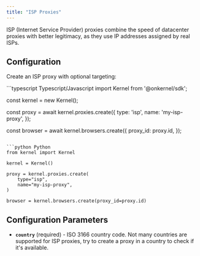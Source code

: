 ```yaml
---
title: "ISP Proxies"
---
```


ISP (Internet Service Provider) proxies combine the speed of datacenter proxies with better legitimacy, as they use IP addresses assigned by real ISPs.

## Configuration

Create an ISP proxy with optional targeting:

<CodeGroup>
```typescript Typescript/Javascript
import Kernel from '@onkernel/sdk';

const kernel = new Kernel();

const proxy = await kernel.proxies.create({
  type: 'isp',
  name: 'my-isp-proxy',
});

const browser = await kernel.browsers.create({
  proxy_id: proxy.id,
});
```

```python Python
from kernel import Kernel

kernel = Kernel()

proxy = kernel.proxies.create(
    type="isp",
    name="my-isp-proxy",
)

browser = kernel.browsers.create(proxy_id=proxy.id)
```
</CodeGroup>

## Configuration Parameters

- **`country`** (required) - ISO 3166 country code. Not many countries are supported for ISP proxies, try to create a proxy in a country to check if it's available.
